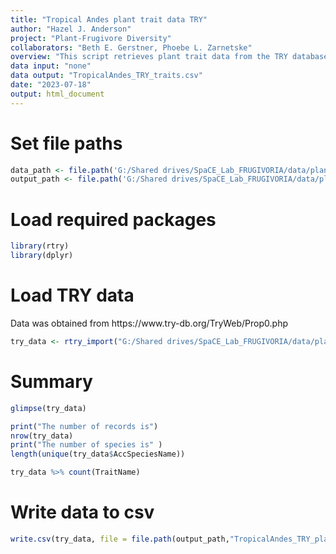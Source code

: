 ```yaml
---
title: "Tropical Andes plant trait data TRY"
author: "Hazel J. Anderson"
project: "Plant-Frugivore Diversity"
collaborators: "Beth E. Gerstner, Phoebe L. Zarnetske"
overview: "This script retrieves plant trait data from the TRY database for plant species list."
data input: "none"
data output: "TropicalAndes_TRY_traits.csv"
date: "2023-07-18"
output: html_document
---
```


# Set file paths
```r
data_path <- file.path('G:/Shared drives/SpaCE_Lab_FRUGIVORIA/data/plants/L0')
output_path <- file.path('G:/Shared drives/SpaCE_Lab_FRUGIVORIA/data/plants/L0')
```

# Load required packages
```r
library(rtry)
library(dplyr)
```


# Load TRY data
Data was obtained from https://www.try-db.org/TryWeb/Prop0.php 
```r
try_data <- rtry_import("G:/Shared drives/SpaCE_Lab_FRUGIVORIA/data/plants/L0/TRY/29548_24102023041242/29548.txt")
```

# Summary
```r
glimpse(try_data)
```


```r
print("The number of records is")
nrow(try_data)
print("The number of species is" )
length(unique(try_data$AccSpeciesName))
```


```r
try_data %>% count(TraitName)
```


# Write data to csv
```r
write.csv(try_data, file = file.path(output_path,"TropicalAndes_TRY_plant_traits.csv") )
```
